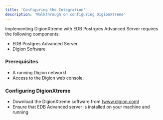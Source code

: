 ```yaml
---
title: 'Configuring the Integration'
description: 'Walkthrough on configuring DigionXtreme'
---
```


Implementing DigionXtreme with EDB Postrgres Advanced Server requires the following components:
- EDB Postgres Advanced Server
- Digion Software 


### Prerequisites

- A running Digion networkl
- Access to the Digion web console.

### Configuring DigionXtreme

- Download the DigionXtreme software from (www.digion.com)
- Ensure that EDB Advanced server is installed on your machine and running
